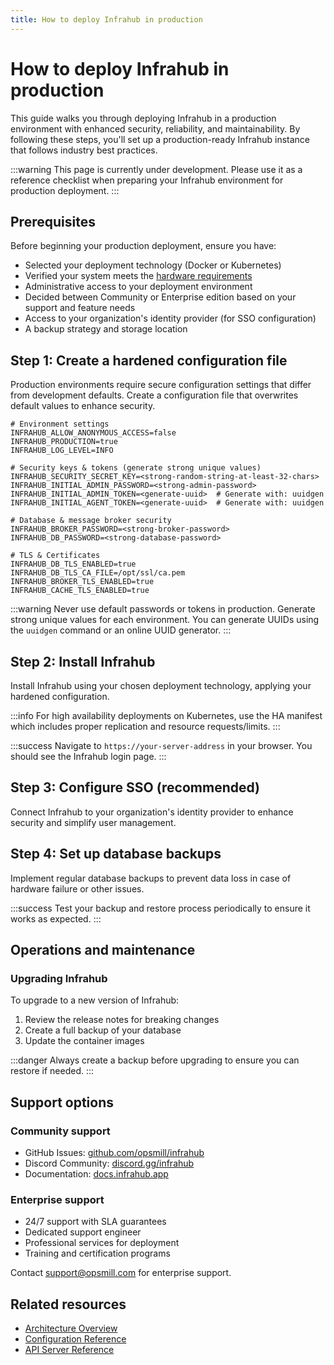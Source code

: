 ```yaml
---
title: How to deploy Infrahub in production
---
```



# How to deploy Infrahub in production

This guide walks you through deploying Infrahub in a production environment with enhanced security, reliability, and maintainability. By following these steps, you'll set up a production-ready Infrahub instance that follows industry best practices.

:::warning
This page is currently under development. Please use it as a reference checklist when preparing your Infrahub environment for production deployment.
:::

## Prerequisites

Before beginning your production deployment, ensure you have:

- Selected your deployment technology (Docker or Kubernetes)
- Verified your system meets the [hardware requirements](../topics/hardware-requirements.mdx)
- Administrative access to your deployment environment
- Decided between Community or Enterprise edition based on your support and feature needs
- Access to your organization's identity provider (for SSO configuration)
- A backup strategy and storage location

## Step 1: Create a hardened configuration file

Production environments require secure configuration settings that differ from development defaults. Create a configuration file that overwrites default values to enhance security.

```shell title=".env"
# Environment settings
INFRAHUB_ALLOW_ANONYMOUS_ACCESS=false
INFRAHUB_PRODUCTION=true
INFRAHUB_LOG_LEVEL=INFO

# Security keys & tokens (generate strong unique values)
INFRAHUB_SECURITY_SECRET_KEY=<strong-random-string-at-least-32-chars>
INFRAHUB_INITIAL_ADMIN_PASSWORD=<strong-admin-password>
INFRAHUB_INITIAL_ADMIN_TOKEN=<generate-uuid>  # Generate with: uuidgen
INFRAHUB_INITIAL_AGENT_TOKEN=<generate-uuid>  # Generate with: uuidgen

# Database & message broker security
INFRAHUB_BROKER_PASSWORD=<strong-broker-password>
INFRAHUB_DB_PASSWORD=<strong-database-password>

# TLS & Certificates
INFRAHUB_DB_TLS_ENABLED=true
INFRAHUB_DB_TLS_CA_FILE=/opt/ssl/ca.pem
INFRAHUB_BROKER_TLS_ENABLED=true
INFRAHUB_CACHE_TLS_ENABLED=true
```

:::warning
Never use default passwords or tokens in production. Generate strong unique values for each environment. You can generate UUIDs using the `uuidgen` command or an online UUID generator.
:::

<ReferenceLink title="Complete configuration reference" url="../reference/configuration" />

## Step 2: Install Infrahub

Install Infrahub using your chosen deployment technology, applying your hardened configuration.

:::info
For high availability deployments on Kubernetes, use the HA manifest which includes proper replication and resource requests/limits.
:::

<ReferenceLink title="Detailed installation instructions" url="./installation" />

:::success
Navigate to `https://your-server-address` in your browser. You should see the Infrahub login page.
:::

## Step 3: Configure SSO (recommended)

Connect Infrahub to your organization's identity provider to enhance security and simplify user management.

<ReferenceLink title="Detailed SSO configuration guide" url="./sso" />

## Step 4: Set up database backups

Implement regular database backups to prevent data loss in case of hardware failure or other issues.

<ReferenceLink title="Complete backup and restore guide" url="./database-backup" />

:::success
Test your backup and restore process periodically to ensure it works as expected.
:::

## Operations and maintenance

### Upgrading Infrahub

To upgrade to a new version of Infrahub:

1. Review the release notes for breaking changes
2. Create a full backup of your database
3. Update the container images

:::danger
Always create a backup before upgrading to ensure you can restore if needed.
:::

<ReferenceLink title="Detailed upgrade procedures" url="./upgrade" />

## Support options

### Community support

- GitHub Issues: [github.com/opsmill/infrahub](https://github.com/opsmill/infrahub)
- Discord Community: [discord.gg/infrahub](https://discord.gg/infrahub)
- Documentation: [docs.infrahub.app](https://docs.infrahub.app)

### Enterprise support<EnterpriseBadge />

- 24/7 support with SLA guarantees
- Dedicated support engineer
- Professional services for deployment
- Training and certification programs

Contact [support@opsmill.com](mailto:support@opsmill.com) for enterprise support.

## Related resources

- [Architecture Overview](../topics/architecture.mdx)
- [Configuration Reference](../reference/configuration.mdx)
- [API Server Reference](../reference/api-server.mdx)
